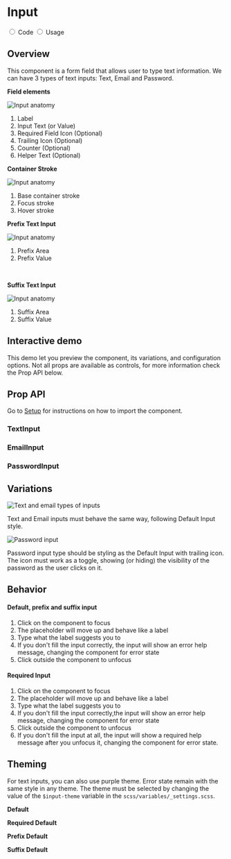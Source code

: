 

<Meta title="Components/Text Input" component={TextInput} />

<div className="docs-title docs-title--with-tab">
  <div>
    <h1 className="docs-title__text">Input</h1>
  </div>
</div>

<div className="docs-content">
  <div className="simple-tab-wrapper"></div>

  <input className="simple-tab" type="radio" name="type-tab" id="tab1" defaultChecked/>
  <label htmlFor="tab1">Code</label>

  <input className="simple-tab" type="radio" name="type-tab" id="tab2" />
  <label htmlFor="tab2">Usage</label>

  <div className="simple-tab__content content1">
  <h2>Overview</h2>
  <p>This component is a form field that allows user to type text information. We can have 3 types of text inputs: Text, Email and Password.</p>

  <div className="doc-anatomy-block">
    <div className="columns">
      <div className="column">
        <p><strong>Field elements</strong></p>
        <img src="docs/text-input/input+counter.png" alt="Input anatomy" />
        <ol className="doc-anatomy-block__list">
          <li>Label</li>
          <li>Input Text (or Value)</li>
          <li>Required Field Icon (Optional)</li>
          <li>Trailing Icon (Optional)</li>
          <li>Counter (Optional)</li>
          <li>Helper Text (Optional)</li>
        </ol>
      </div>
      <div className="column">
        <p><strong>Container Stroke</strong></p>
        <img src="docs/text-input/container-input.png" alt="Input anatomy" />
        <ol className="doc-anatomy-block__list">
          <li>Base container stroke</li>
          <li>Focus stroke</li>
          <li>Hover stroke</li>
        </ol>
      </div>
      <div className="column">
        <p><strong>Prefix Text Input</strong></p>
        <img src="docs/text-input/prefix.png" alt="Input anatomy" />
        <ol className="doc-anatomy-block__list">
          <li>Prefix Area</li>
          <li>Prefix Value</li>
        </ol>
        <br />
        <p><strong>Suffix Text Input</strong></p>
        <img src="docs/text-input/suffix.png" alt="Input anatomy" />
        <ol className="doc-anatomy-block__list">
          <li>Suffix Area</li>
          <li>Suffix Value</li>
        </ol>
      </div>
    </div>
  </div>

  <h2>Interactive demo</h2>
  <p>This demo let you preview the component, its variations, and configuration options. Not all props are available as controls, for more information check the Prop API below.</p>
  <TextInputPlayground />

  <h2>Prop API</h2>
  <p>Go to <a href="/?path=/docs/getting-started-setup-confetti--page">Setup</a> for instructions on how to import the component.</p>

  <h3>TextInput</h3>
  <ArgsTable of={TextInput} />

  <h3>EmailInput</h3>
  <ArgsTable of={EmailInput} />

  <h3>PasswordInput</h3>
  <ArgsTable of={PasswordInput} />
  </div>

  <div className="simple-tab__content content2">
<h2>Variations</h2>
    <div className="columns">
      <div className="column">
        <img src="docs/text-input/types-01.png" alt="Text and email types of inputs" />
        <p className="u-color-cyan-60">
          Text and Email inputs must behave the same way, following Default Input style.
        </p>
      </div>
      <div className="column">
        <img src="docs/text-input/types-02.png" alt="Password input" />
        <p>
          Password input type should be styling as the Default Input with trailing icon.
          The icon must work as a toggle, showing (or hiding) the visibility of the password as the user clicks on it.
        </p>
      </div>
    </div>
    <h2>Behavior</h2>
    <div className="columns">
      <div className="column">
        <h4>Default, prefix and suffix input</h4>
        <ol>
          <li>Click on the component to focus </li>
          <li>The placeholder will move up and behave like a label</li>
          <li>Type what the label suggests you to</li>
          <li>If you don't fill the input correctly, the input will show an error help message, changing the component for error state</li>
          <li>Click outside the component to unfocus</li>
        </ol>
      </div>
      <div className="column">
        <h4>Required Input</h4>
        <ol>
          <li>Click on the component to focus</li>
          <li>The placeholder will move up and behave like a label</li>
          <li>Type what the label suggests you to</li>
          <li>If you don't fill the input correctly,the input will show an error help message, changing the component for error state</li>
          <li>Click outside the component to unfocus</li>
          <li>If you don't fill the input at all, the input will show a required help message after you unfocus it,
          changing the component for error state.</li>
        </ol>
      </div>
    </div>
  <h2>Theming</h2>
  <p>For text inputs, you can also use purple theme. Error state remain with the same style in any theme. The theme must be selected by changing the value of the <code>$input-theme</code> variable in the <code>scss/variables/_settings.scss</code>.</p>

<Canvas>
  <Story name="Theming">
    <div className="stories-half_width-wrapper lab-input--stories-force-purple">
      <p><strong>Default</strong></p>
      <TextInput defaultValue="Purple" id="purple1" label="Label" />
      <p><strong>Required Default</strong></p>
      <TextInput id="purple2" label="Label" defaultValue="Purple" helpMessage="Help message" required />
      <p><strong>Prefix Default</strong></p>
      <TextInput defaultValue="Purple" id="purple3" label="Label" prefix="R$" />
      <p><strong>Suffix Default</strong></p>
      <TextInput defaultValue="Purple" id="suffix-address-purple" label="Label" suffix=".com" />
    </div>
  </Story>
</Canvas>

  </div>
</div>
